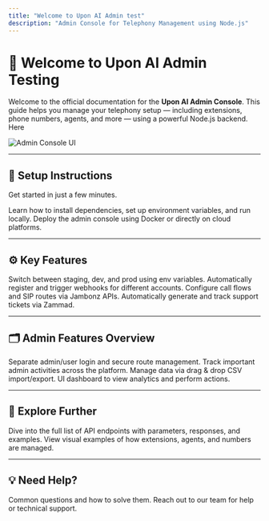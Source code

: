 ```yaml
---
title: "Welcome to Upon AI Admin test"
description: "Admin Console for Telephony Management using Node.js"
---
```


# 👋 Welcome to Upon AI Admin Testing

Welcome to the official documentation for the **Upon AI Admin Console**. This guide helps you manage your telephony setup — including extensions, phone numbers, agents, and more — using a powerful Node.js backend. Here 

<img
  src="https://mintlify.s3.us-west-1.amazonaws.com/mintlify/images/navigation/pages-light.png"
  className="w-full rounded-xl my-6"
  alt="Admin Console UI"
/>

---

## 🔧 Setup Instructions

Get started in just a few minutes.

<Columns cols={2}>
  <Card title="Local Setup" icon="laptop-code" href="/setup/local">
    Learn how to install dependencies, set up environment variables, and run locally.
  </Card>

  <Card title="Deployment" icon="rocket" href="/setup/deployment">
    Deploy the admin console using Docker or directly on cloud platforms.
  </Card>
</Columns>

---

## ⚙️ Key Features

<CardGroup cols={2}>
  <Card title="Multi-Environment Configs" icon="sliders" href="/features/env-configs">
    Switch between staging, dev, and prod using env variables.
  </Card>
  <Card title="Dynamic Webhooks" icon="link" href="/features/webhooks">
    Automatically register and trigger webhooks for different accounts.
  </Card>
  <Card title="Jambonz API Integration" icon="plug" href="/integrations/jambonz">
    Configure call flows and SIP routes via Jambonz APIs.
  </Card>
  <Card title="Zammad Support Tickets" icon="life-ring" href="/integrations/zammad">
    Automatically generate and track support tickets via Zammad.
  </Card>
</CardGroup>

---

## 🗂️ Admin Features Overview

<Columns cols={2}>
  <Card title="Authentication System" icon="user-shield" href="/admin/authentication">
    Separate admin/user login and secure route management.
  </Card>

  <Card title="Audit Logs" icon="clipboard-list" href="/admin/audit-logs">
    Track important admin activities across the platform.
  </Card>

  <Card title="CSV Import/Export" icon="file-csv" href="/admin/csv">
    Manage data via drag & drop CSV import/export.
  </Card>

  <Card title="Admin Dashboard" icon="tachometer-alt" href="/admin/dashboard">
    UI dashboard to view analytics and perform actions.
  </Card>
</Columns>

---

## 📘 Explore Further

<Card title="API Reference" icon="terminal" href="/api-reference/introduction">
  Dive into the full list of API endpoints with parameters, responses, and examples.
</Card>

<Card title="UI/UX Samples" icon="image" href="/examples/ui">
  View visual examples of how extensions, agents, and numbers are managed.
</Card>

---

## 💡 Need Help?

<Columns cols={2}>
  <Card title="FAQs" icon="question-circle" href="/support/faq">
    Common questions and how to solve them.
  </Card>

  <Card title="Contact Support" icon="headset" href="/support/contact">
    Reach out to our team for help or technical support.
  </Card>
</Columns>